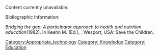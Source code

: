 Content currently unavailable.

Bibliographic Information:

''Bridging the gap: A participator approach to health and nutrition education''(1982). In Keehn M. (Ed.), . Wesport, USA: Save the Children.

[[Category:Appropriate_technology]]
[[Category: Knowledge]]
[[Category: Education]]